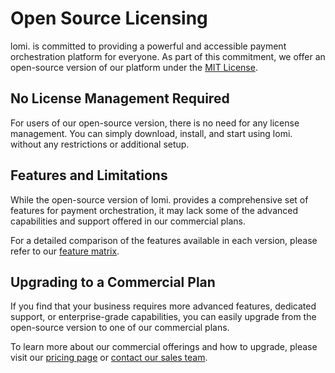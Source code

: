 # Open Source Licensing

lomi. is committed to providing a powerful and accessible payment orchestration platform for everyone. As part of this commitment, we offer an open-source version of our platform under the [MIT License](https://opensource.org/licenses/MIT).

## No License Management Required

For users of our open-source version, there is no need for any license management. You can simply download, install, and start using lomi. without any restrictions or additional setup.

## Features and Limitations

While the open-source version of lomi. provides a comprehensive set of features for payment orchestration, it may lack some of the advanced capabilities and support offered in our commercial plans.

For a detailed comparison of the features available in each version, please refer to our [feature matrix](https://lomi.africa/features).

## Upgrading to a Commercial Plan

If you find that your business requires more advanced features, dedicated support, or enterprise-grade capabilities, you can easily upgrade from the open-source version to one of our commercial plans.

To learn more about our commercial offerings and how to upgrade, please visit our [pricing page](https://lomi.africa/pricing) or [contact our sales team](mailto:sales@lomi.africa). 